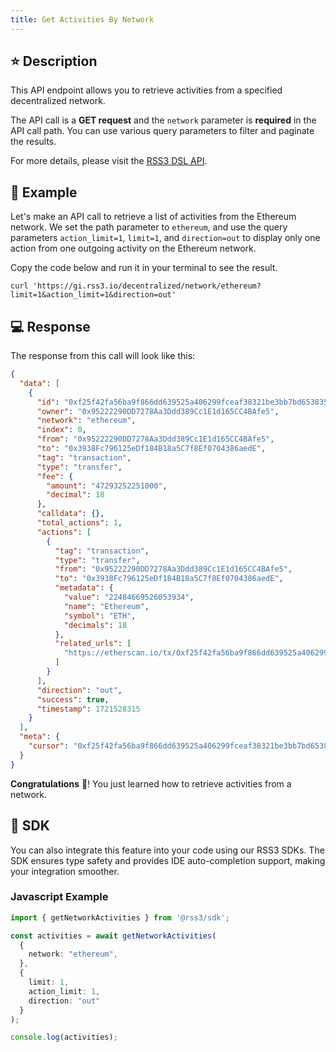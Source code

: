 ```yaml
---
title: Get Activities By Network
---
```


## ⭐️ Description

This API endpoint allows you to retrieve activities from a specified decentralized network.

The API call is a **GET request** and the `network` parameter is **required** in the API call path. You can use various query parameters to filter and paginate the results.

For more details, please visit the [RSS3 DSL API](https://docs.rss3.io/api-reference#tag/dsl/GET/decentralized/network/{network}).

## 🔨 Example

Let's make an API call to retrieve a list of activities from the Ethereum network. We set the path parameter to `ethereum`, and use the query parameters `action_limit=1`, `limit=1`, and `direction=out` to display only one action from one outgoing activity on the Ethereum network.

Copy the code below and run it in your terminal to see the result.

```shell
curl 'https://gi.rss3.io/decentralized/network/ethereum?limit=1&action_limit=1&direction=out'
```

## 💻 Response

The response from this call will look like this:

```json
{
  "data": [
    {
      "id": "0xf25f42fa56ba9f866dd639525a406299fceaf38321be3bb7bd653835cc007adc",
      "owner": "0x95222290DD7278Aa3Ddd389Cc1E1d165CC4BAfe5",
      "network": "ethereum",
      "index": 0,
      "from": "0x95222290DD7278Aa3Ddd389Cc1E1d165CC4BAfe5",
      "to": "0x3938Fc796125eDf184B18a5C7f8Ef0704386aedE",
      "tag": "transaction",
      "type": "transfer",
      "fee": {
        "amount": "47293252251000",
        "decimal": 18
      },
      "calldata": {},
      "total_actions": 1,
      "actions": [
        {
          "tag": "transaction",
          "type": "transfer",
          "from": "0x95222290DD7278Aa3Ddd389Cc1E1d165CC4BAfe5",
          "to": "0x3938Fc796125eDf184B18a5C7f8Ef0704386aedE",
          "metadata": {
            "value": "22484669526053934",
            "name": "Ethereum",
            "symbol": "ETH",
            "decimals": 18
          },
          "related_urls": [
            "https://etherscan.io/tx/0xf25f42fa56ba9f866dd639525a406299fceaf38321be3bb7bd653835cc007adc"
          ]
        }
      ],
      "direction": "out",
      "success": true,
      "timestamp": 1721528315
    }
  ],
  "meta": {
    "cursor": "0xf25f42fa56ba9f866dd639525a406299fceaf38321be3bb7bd653835cc007adc:ethereum"
  }
}
```

**Congratulations** 🎉! You just learned how to retrieve activities from a network.

## 🧰 SDK

You can also integrate this feature into your code using our RSS3 SDKs. The SDK ensures type safety and provides IDE auto-completion support, making your integration smoother.

### Javascript Example

```typescript
import { getNetworkActivities } from '@rss3/sdk';

const activities = await getNetworkActivities(
  {
    network: "ethereum",
  },
  {
    limit: 1,
    action_limit: 1,
    direction: "out"
  }
);

console.log(activities);
```
